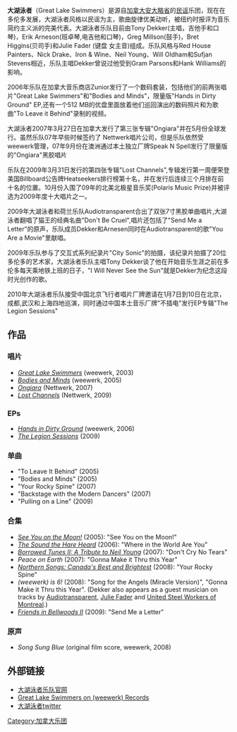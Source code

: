 {{copyedit|time=2020-07-17}}
{{Unreferenced|time=2020-09-19T12:48:57+00:00}}
{{Infobox musical artist  <!-- See Wikipedia:WikiProject Musicians -->
| Name                = 大湖泳者
| Img                 = Great-Lake-Swimmers-Koln.jpg
| Img_capt            = 乐队在科隆Tsunami Club演出.
| Img_size            = 
| Landscape           = 
| Background          = group_or_band
| Alias               = 
| Origin              = [[威因夫利,_安大略|威因夫利]]/[[多伦多|多伦多]], [[安大略|安大略]], [[加拿大|加拿大]]
| Genre               = [[民谣|民谣]],  [[独立音乐|独立]]
| Years_active        = 2003年至今 
| 唱片公司               = ([[weewerk|weewerk]]), [[Nettwerk|Nettwerk]]
| Associated_acts     = 
| URL                 = [http://www.greatlakeswimmers.com greatlakeswimmers.com]
| Current_members     = Tony Dekker<br />Erik Arnesen<br />[[Greg_Millson|Greg Millson]]<br />[[Julie_Fader|Julie Fader]]<br />Darcy Yates 
| Past_members        = 
}}

'''大湖泳者'''（Great Lake Swimmers）是源自[[加拿大|加拿大]][[安大略省|安大略省]]的[[民谣|民谣]]乐团，现在在多伦多发展，大湖泳者风格以民谣为主，歌曲旋律优美动听，被纽约时报评为音乐简约主义派的完美代表。大湖泳者乐队目前由Tony Dekker(主唱，吉他手和口琴)，Erik Arneson(班卓琴,电吉他和口琴)，Greg Millson(鼓手)，Bret Higgins(贝司手)和Julie Fader (键盘 女主音)组成。乐队风格与Red House Painters、Nick Drake、Iron & Wine、Neil Young、Will Oldham和Sufjan Stevens相近，乐队主唱Dekker曾说过他受到Gram Parsons和Hank Williams的影响。

{{cquote|音乐的有趣之处在于它能够把人们团结在一起，我越来越意识到这一点的重要性。|Tony Dekker|Great Lake Swimmers}}

2006年乐队在加拿大音乐商店Zunior发行了一个数码套装，包括他们的前两张唱片"Great Lake Swimmers"和"Bodies and Minds"，限量版"Hands in Dirty Ground" EP,还有一个512 MB的优盘里面放着他们巡回演出的数码照片和为歌曲"To Leave it Behind"录制的视频。

大湖泳者2007年3月27日在加拿大发行了第三张专辑"Ongiara"并在5月份全球发行。虽然乐队07年早些时候签约了 Nettwerk唱片公司，但是乐队依然受weewerk管理，07年9月份在澳洲通过本土独立厂牌Speak N Spell发行了限量版的"Ongiara"黑胶唱片

乐队在2009年3月31日发行的第四张专辑"Lost Channels",专辑发行第一周便荣登美国Billboard公告牌Heatseekers排行榜第十名，并在发行后连续三个月排在前十名的位置。10月份入围了09年的北美北极星音乐奖(Polaris Music Prize)并被评选为2009年度十大唱片之一。

2009年大湖泳者和荷兰乐队Audiotransparent合出了双张7寸黑胶单曲唱片,大湖泳者翻唱了猫王的经典名曲"Don't Be Cruel",唱片还包括了"Send Me a Letter"的原声，乐队成员Dekker和Arnesen同时在Audiotransparent的歌"You Are a Movie"里献唱。

2009年乐队参与了交互式系列纪录片"City Sonic"的拍摄，该纪录片拍摄了20位多伦多的艺术家，大湖泳者乐队主唱Tony Dekker谈了他在开始音乐生涯之前在多伦多每天乘地铁上班的日子，"I Will Never See the Sun"就是Dekker为纪念这段时光创作的歌。

2010年大湖泳者乐队接受中国北京飞行者唱片厂牌邀请在1月7日到10日在北京，成都,武汉和上海四地巡演，同时通过中国本土音乐厂牌"不插电"发行EP专辑"The Legion Sessions"

== 作品 ==
=== 唱片 ===
* ''[[Great_Lake_Swimmers_(album)|Great Lake Swimmers]]'' (weewerk, 2003)
* ''[[Bodies_and_Minds|Bodies and Minds]]'' (weewerk, 2005)
* ''[[Ongiara|Ongiara]]'' (Nettwerk, 2007)
* ''[[Lost_Channels|Lost Channels]]'' (Nettwerk, 2009)

=== EPs ===
* ''[[Hands_in_Dirty_Ground|Hands in Dirty Ground]]'' (weewerk, 2006)
* ''[[The_Legion_Sessions|The Legion Sessions]]'' (2009)

=== 单曲 ===
* "To Leave It Behind" (2005)
* "Bodies and Minds" (2005)
* "Your Rocky Spine" (2007)
* "Backstage with the Modern Dancers" (2007)
* "Pulling on a Line" (2009)

=== 合集 ===
* ''[[See_You_on_the_Moon!|See You on the Moon!]]'' (2005): "See You on the Moon!" 
* ''[[The_Sound_the_Hare_Heard|The Sound the Hare Heard]]'' (2006): "Where in the World Are You"
* ''[[Borrowed_Tunes_II:_A_Tribute_to_Neil_Young|Borrowed Tunes II: A Tribute to Neil Young]]'' (2007): "Don't Cry No Tears"
* ''Peace on Earth'' (2007): "Gonna Make it Thru this Year"
* ''[[Northern_Songs:_Canada's_Best_and_Brightest|Northern Songs: Canada's Best and Brightest]]'' (2008): "Your Rocky Spine"
* ''(weewerk) is 6!'' (2008): "Song for the Angels (Miracle Version)", "Gonna Make it Thru this Year". (Dekker also appears as a guest musician on tracks by [[Audiotransparent|Audiotransparent]], [[Julie_Fader|Julie Fader]] and [[United_Steel_Workers_of_Montreal|United Steel Workers of Montreal]].)
* ''[[Friends_in_Bellwoods_II|Friends in Bellwoods II]]'' (2009): "Send Me a Letter"

=== 原声 ===
* ''Song Sung Blue'' (original film score, weewerk, 2008)

== 外部链接 ==
* [http://www.greatlakeswimmers.com/ 大湖泳者乐队官网]{{Wayback|url=http://www.greatlakeswimmers.com/ |date=20100208130724 }}
* [http://www.weewerk.com/index.php?page=/artists.php%3Fname%3Dgreat-lake-swimmers Great Lake Swimmers on (weewerk) Records]{{Wayback|url=http://www.weewerk.com/index.php?page=%2Fartists.php%3Fname%3Dgreat-lake-swimmers |date=20170501014100 }}
* [http://twitter.com/greatLakeSwim 大湖泳者twitter]{{Wayback|url=http://twitter.com/greatLakeSwim |date=20100710150438 }}

{{Authority control}}
[[Category:加拿大乐团|Category:加拿大乐团]]